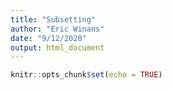 ```yaml
---
title: "Subsetting"
author: "Eric Winans"
date: "9/12/2020"
output: html_document
---
```


```r
knitr::opts_chunk$set(echo = TRUE)
```

